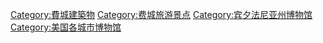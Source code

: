 [[Category:費城建築物|Category:費城建築物]]
[[Category:费城旅游景点|Category:费城旅游景点]]
[[Category:宾夕法尼亚州博物馆|Category:宾夕法尼亚州博物馆]]
[[Category:美国各城市博物馆|Category:美国各城市博物馆]]
